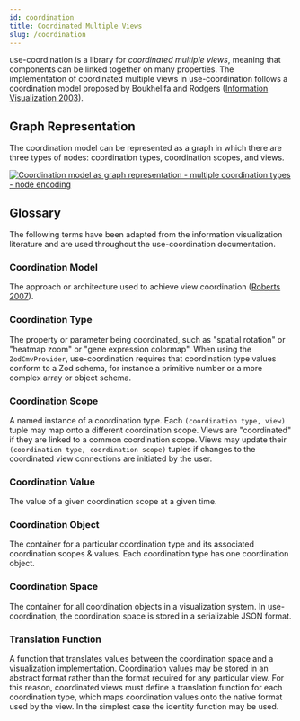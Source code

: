 ```yaml
---
id: coordination
title: Coordinated Multiple Views
slug: /coordination
---
```


use-coordination is a library for *coordinated multiple views*, meaning that components can be linked together on many properties.
The implementation of coordinated multiple views in use-coordination follows a coordination model proposed by Boukhelifa and Rodgers ([Information Visualization 2003](https://kar.kent.ac.uk/13874/1/cmvev.pdf)).

## Graph Representation

The coordination model can be represented as a graph in which there are three types of nodes: coordination types, coordination scopes, and views.

[![Coordination model as graph representation - multiple coordination types - node encoding](https://docs.google.com/drawings/d/e/2PACX-1vRdNNkA8lCXj62edJMB7i6dvDxYxlv127sg9ZvtS7fLMCatG5jh3AyD1A6yqnhTFqi5YIft-T1nsBIT/pub?w=800)](https://docs.google.com/drawings/d/1w64tYpHgkxgoUlmYw02HKM6q2GDiz_ev77TZFhqywi4/edit)

## Glossary

The following terms have been adapted from the information visualization literature and are used throughout the use-coordination documentation.

### Coordination Model
The approach or architecture used to achieve view coordination ([Roberts 2007](https://kar.kent.ac.uk/14569/1/Coordinated_%26_Multiple.pdf)).

### Coordination Type
The property or parameter being coordinated, such as "spatial rotation" or "heatmap zoom" or "gene expression colormap". When using the `ZodCmvProvider`, use-coordination requires that coordination type values conform to a Zod schema, for instance a primitive number or a more complex array or object schema.

### Coordination Scope
A named instance of a coordination type. Each `(coordination type, view)` tuple may map onto a different coordination scope. Views are "coordinated" if they are linked to a common coordination scope. Views may update their `(coordination type, coordination scope)` tuples if changes to the coordinated view connections are initiated by the user.

### Coordination Value
The value of a given coordination scope at a given time.

### Coordination Object
The container for a particular coordination type and its associated coordination scopes & values. Each coordination type has one coordination object.

### Coordination Space
The container for all coordination objects in a visualization system.
In use-coordination, the coordination space is stored in a serializable JSON format.

### Translation Function
A function that translates values between the coordination space and a visualization implementation.
Coordination values may be stored in an abstract format rather than the format required for any particular view. For this reason, coordinated views must define a translation function for each coordination type, which maps coordination values onto the native format used by the view. In the simplest case the identity function may be used.


